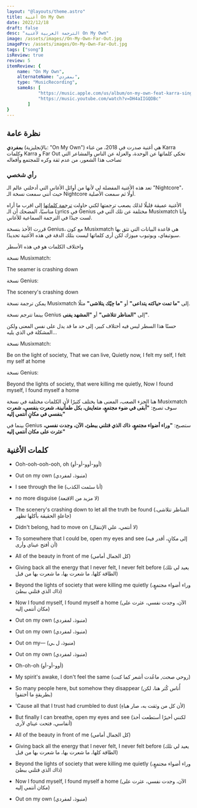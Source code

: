 ```yaml
---
layout: "@layouts/theme.astro"
title: أغنية On My Own
date: 2022/12/18
draft: false
desc: "الترجمة العربية لأغنية On My Own"
image: /assets/images//On-My-Own-Far-Out.jpg
imagePrv: /assets/images/On-My-Own-Far-Out.jpg
tags: ["song"]
isReview: true
review: 5
itemReview: {
    name: "On My Own",
    alternateName: "بمفردي",
    type: "MusicRecording",
    sameAs: [
            "https://music.apple.com/us/album/on-my-own-feat-karra-single/1636056790",
            "https://music.youtube.com/watch?v=DH4aIIGQDBc"
        ]
}
---
```



## نظرة عامة
**بمفردي**
(بالإنجليزية: "On My Own")
هي أغنية صدرت في 2018، من غناء 
Karra
وكلمات
Karra و Far Out
تحكي كلماتها عن الوحدة، والعزلة عن الناس والمشاعر 
التي تصاحب هذا الشعور، من عدم ثقة وكره للمجتمع وأفعاله

### رأي شخصي
تعد هذه الأغنية المفضلة لي لأنها من أوائل الأغاني التي أدخلتي عالم الـ "Nightcore"،
حيث أنني سمعت نسخة الـ Nightcore أولًا ثم سمعت الأصلية. 

الأغنية عميقة قليلًا لذلك يصعب ترجمتها لكني
حاولت [ترجمة كلماتها](#كلمات-الأغنية) إلى اقرب ما أراه مناسبًا، المضحك
أن الـ Lyrics في Genius مختلفة عن تلك التي في Musixmatch وأنا لست جيدًا في الترجمة السماعية للأغاني.

قررت الأخذ بنسخة Genius، مع كون Musixmatch
هي قاعدة البيانات التي 
تثق بها سبوتيفاي، ويوتيوب 
ميوزك لكن أرى كلماتها
ليست بتلك الدقة في هذه الأغنية تحديدًا.

واختلاف الكلمات هو في هذه الأسطر

نسخة Musixmatch:

The seamer is crashing down

نسخة Genius:

The scenery's crashing down 

يمكن ترجمة نسخة  Musixmatch إلى **"ما تمت حياكته يتداعى"** أو **"ما حِيّك يتلاشى"** مثلًا.

بينما تترجم نسخة Genius إلى **"المناظر تتلاشى"** أو **"المشهد يفنى"**.

حسنًا هذا السطر ليس فيه أختلاف كبير، إلى حد ما قد يدل على نفس المعنى ولكن المشكلة في الذي يليه...

نسخة Musixmatch:

Be on the light of society,
That we can live,
Quietly now,
I felt my self,
I felt my self at home

نسخة Genius:

Beyond the lights of society,
that were killing me quietly,
Now I found myself, 
I found myself a home

هنا الجزء الصعب، المعنى هنا يختلف كثيرًا لأن الكلمات مختلفة
في نسخة Musixmatch سوف تصبح:
**"أبقى في ضوء مجتمعٍ، متعايش، بكل طمأنينة، شعرت بنفسي، شعرت بنفسي في مكانٍ أنتمي إليه"**

بينما في Genius ستصبح: 
**"وراء أضواء مجتمعٍ، ذاك الذي قتلني ببطئ، الآن، وجدت نفسي، عثرت على مكان أنتمي إليه"**

<Youtube id="DH4aIIGQDBc" />

## كلمات الأغنية

- Ooh-ooh-ooh-ooh, oh (أوو-أوو-أو-أو)

- Out on my own (منبوذ، لمفردي)

- I see through the lie (أنا سئمت الكذب)

- no more disguise (لا مزيد من الاقنعة)

- The scenery's crashing down to let all the truth be found (المناظر تتلاشى، جاعلةٍ الحقيقة بأكلها تظهر)

- Didn't belong, had to move on (لا أنتمي، علي الإنتقال)

- To somewhere that I could be, open my eyes and see (إلى مكانٍ، أقدر فيه أن أفتح عيناي وأرى)

- All of the beauty in front of me (كل الجمال أمامي)

- Giving back all the energy that I never felt, I never felt before (يعيد لي تلك الطاقة كلها، ما شعرت بها، ما شعرت بها من قبل)

- Beyond the lights of society that were killing me quietly (وراء أضواء مجتمعٍ، ذاك الذي قتلني ببطئ)

- Now I found myself, I found myself a home (الآن، وجدت نفسي، عثرت على مكان أنتمي إليه)

- Out on my own (منبوذ، لمفردي)

- Out on my own (منبوذ، لمفردي)
- Out on my— (منبوذ، ل ـي)
- Out on my own (منبوذ، لمفردي)
- Oh-oh-oh (أوو-أو-أو)

- My spirit's awake, I don't feel the same (روحي صحت, ماعُدت أشعر كما كنت)

- So many people here, but somehow they disappear (أُناس كُثر هنا، لكن بطريقةٍ ما أختفوا)

- 'Cause all that I trust had crumbled to dust (لأن كل من وثقت به، صار هباءِ)

- But finally I can breathe, open my eyes and see (لكنني أخيرًا أستطعت أخذ أنفاسي، فتحت عيناي لأرى)

- All of the beauty in front of me (كل الجمال أمامي)

- Giving back all the energy that I never felt, I never felt before (يعيد لي تلك الطاقة كلها، ما شعرت بها، ما شعرت بها من قبل)

- Beyond the lights of society that were killing me quietly (وراء أضواء مجتمعٍ، ذاك الذي قتلني ببطئ)

- Now I found myself, I found myself a home (الآن، وجدت نفسي، عثرت على مكان أنتمي إليه)

- Out on my own (منبوذ، لمفردي)
